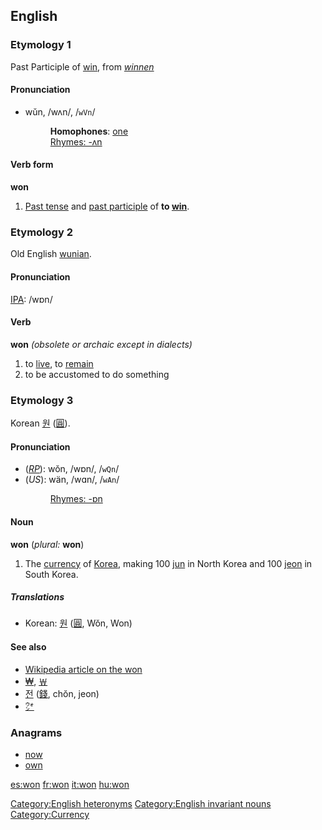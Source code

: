==English==

===Etymology 1===
Past Participle of [[win]], from {{OE.}} ''[[winnen]]''

====Pronunciation====
*wŭn, /wʌn/, /<tt>wVn</tt>/
*:'''Homophones''': [[one]]
*:[[Rhymes:English:-ʌn|Rhymes: -ʌn]]

====Verb form====
'''won'''
# [[Past tense]] and [[past participle]] of '''to [[win]]'''.
<!--do not add translations here; add them to the conjugations of the translations of the infinitive "win"-->

===Etymology 2===
Old English [[wunian]].

====Pronunciation====
[[IPA]]: /wɒn/

====Verb====
'''won''' ''(obsolete or archaic except in dialects)''
# to [[live]], to [[remain]]
# to be accustomed to do something

===Etymology 3===
Korean [[원]] ([[圓]]).

====Pronunciation====
*(''[[RP]]''): wŏn, /wɒn/, /<tt>wQn</tt>/
*(''US''): wän, /wɑn/, /<tt>wAn</tt>/
*:[[Rhymes:English:-ɒn|Rhymes: -ɒn]]

====Noun====
'''won''' (''plural:'' '''won''')<!--note that the plural is the same as the singular-->
# The [[currency]] of [[Korea]], making 100 [[jun]] in North Korea and 100 [[jeon]] in South Korea.

=====Translations=====
*Korean: [[원]] ([[圓]], Wŏn, Won)

====See also====
*[[w:won|Wikipedia article on the won]]
*[[₩]], [[￦]]
*[[전]] ([[錢]], chŏn, jeon)
*[[㌆]]

===Anagrams===
*[[now]]
*[[own]]

[[Category:English heteronyms]]
[[Category:English invariant nouns]]
[[Category:Currency]]

[[es:won]]
[[fr:won]]
[[it:won]]
[[hu:won]]